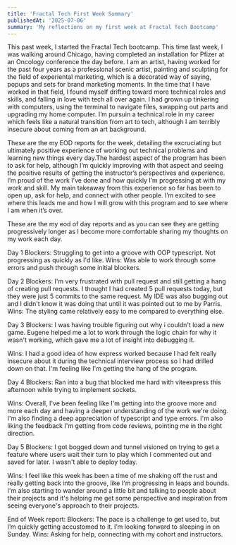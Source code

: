 ```yaml
---
title: 'Fractal Tech First Week Summary'
publishedAt: '2025-07-06'
summary: 'My reflections on my first week at Fractal Tech Bootcamp'
---
```


This past week, I started the Fractal Tech bootcamp. This time last week, I was walking around Chicago, having completed an installation for Pfizer at an Oncology conference the day before. I am an artist, having worked for the past four years as a professional scenic artist, painting and sculpting for the field of experiental marketing, which is a decorated way of saying, popups and sets for brand marketing moments. In the time that I have worked in that field, I found myself drifting toward more technical roles and skills, and falling in love with tech all over again. I had grown up tinkering with computers, using the terminal to navigate files, swapping out parts and upgrading my home computer. I’m pursuin a technical role in my career which feels like a natural transition from art to tech, although I am terribly insecure about coming from an art background.

These are the my EOD reports for the week, detailing the excruciating but ultimately positive experience of working out technical problems and learning new things every day.The hardest aspect of the program has been to ask for help, although I’m quickly improving with that aspect and seeing the positive results of getting the instructor’s perspectives and experience. I’m proud of the work I’ve done and how quickly I’m progressing at with my work and skill. My main takeaway from this experience so far has been to open up, ask for help, and connect with other people. I’m excited to see where this leads me and how I will grow with this program and to see where I am when it’s over.  

These are the my eod of day reports and as you can see they are getting progressively longer as I become more comfortable sharing my thoughts on my work each day.


Day 1
Blockers: Struggling to get into a groove with OOP typescript. Not progressing as quickly as I'd like. 
Wins: Was able to work through some errors and push through some initial blockers.

Day 2
Blockers: I'm very frustrated with pull request and still getting a hang of creating pull requests. I thought I had created 5 pull requests today, but they were just 5 commits to the same request. My IDE was also bugging out and I didn't know it was doing that until it was pointed out to me by Parris. 
Wins: The styling came relatively easy to me compared to everything else.

Day 3
Blockers: I was having trouble figuring out why i couldn't load a new game. Eugene helped me a lot to work through the logic chain for why it wasn't working, which gave me a lot of insight into debugging it. 

Wins: I had a good idea of how express worked because I had felt really insecure about it during the technical interview process so I had drilled down on that. I'm feeling like I'm getting the hang of the program.

Day 4
Blockers: Ran into a bug that blocked me hard with viteexpress this afternoon while trying to implement sockets. 

Wins: Overall, I've been feeling like I'm getting into the groove more and more each day and having a deeper understanding of the work we're doing. I'm also finding a deep appreciation of typescript and type errors. I'm also liking the feedback I'm getting from code reviews, pointing me in the right direction.

Day 5
Blockers: I got bogged down and tunnel visioned on trying to get a feature where users wait their turn to play which I commented out and saved for later. I wasn't able to deploy today. 

Wins: I feel like this week has been a time of me shaking off the rust and really getting back into the groove, like I'm progressing in leaps and bounds. I'm also starting to wander around a little bit and talking to people about their projects and it's helping me get some perspective and inspiration from seeing everyone's approach to their projects.

End of Week report:
Blockers: The pace is a challenge to get used to, but I’m quickly getting accustomed to it. I’m looking forward to sleeping in on Sunday.
Wins: Asking for help, connecting with my cohort and instructors.
